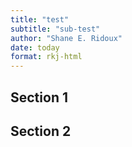 ```yaml
---
title: "test"
subtitle: "sub-test"
author: "Shane E. Ridoux"
date: today
format: rkj-html
---
```


## Section 1

## Section 2